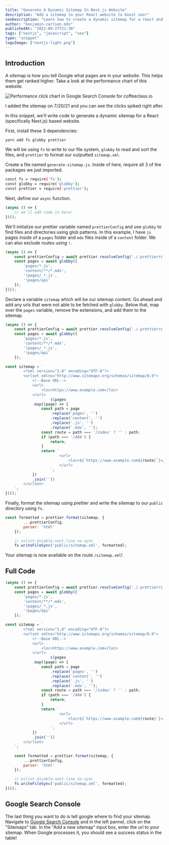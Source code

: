 ```yaml
---
title: "Generate A Dynamic Sitemap In Next.js Website"
description: "Add a sitemap to your React website to boost seo!"
seoDescription: "Learn how to create a dynamic sitemap for a react and Next.js website using fs, globby, and prettier."
author: "benjamin-carlson.mdx"
publishedAt: "2021-09-27T21:30"
tags: ["nextjs", "javascript", "seo"]
type: "snippet"
logoImage: ["nextjs-light.png"]
---
```


## Introduction

A sitemap is how you tell Google what pages are in your website. This helps them get ranked higher. Take a look at the performance chart of this website. 

![Performance click chart in Google Search Console for coffeeclass.io](/content/articles/generate-dynamic-sitemap/performance.png)

I added the sitemap on 7/20/21 and you can see the clicks spiked right after.

In this snippet, we'll write code to generate a dynamic sitemap for a React (specifically Next.js) based website.

<Step title="Install Dependencies" number="1" />

First, install these 3 dependencies:

```bash
yarn add fs globby prettier
```

We will be using `fs` to write to our file system, `globby` to read and sort the files, and `prettier` to format our outputted `sitemap.xml`.

<Step title="Write Code!" number="2" />

Create a file named `generate-sitemap.js`. Inside of here, require all 3 of the packages we just imported.

```bash
const fs = require('fs');
const globby = require('globby');
const prettier = require('prettier');
```

Next, define our `async` function.

```jsx
(async () => {
	// we'll add code in here!
})();
```

<Step title="Use `globby` to find files and directories using glob patterns" number="3" />

We'll initialize our prettier variable named `prettierConfig` and use `globby` to find files and directories using glob patterns. In this example, I have `js` pages inside of a `pages` folder and `mdx` files inside of a  `content` folder. We can also exclude routes using `!`.

```jsx
(async () => {
	const prettierConfig = await prettier.resolveConfig('./.prettierrc.js');
    const pages = await globby([
        'pages/*.js',
        'content/**/*.mdx',
        '!pages/_*.js',
        '!pages/api'
    ]);
})();
```

<Step title="Create our `sitemap` variable" number="4" />

Declare a variable `sitemap` which will be our sitemap content. Go ahead and add any urls that were not able to be fetched with `globby`. Below that, map over the `pages` variable, remove the extensions, and add them to the sitemap.

```jsx
(async () => {
	const prettierConfig = await prettier.resolveConfig('./.prettierrc.js');
    const pages = await globby([
        'pages/*.js',
        'content/**/*.mdx',
        '!pages/_*.js',
        '!pages/api'
    ]);

const sitemap = `
        <?xml version="1.0" encoding="UTF-8"?>
        <urlset xmlns="http://www.sitemaps.org/schemas/sitemap/0.9">
            <!--Base URL-->
            <url>
                <loc>https://www.example.com</loc>
            </url>
					${pages
            .map((page) => {
                const path = page
                    .replace('pages', '')
                    .replace('content', '')
                    .replace('.js', '')
                    .replace('.mdx', '');
                const route = path === '/index' ? '' : path;
                if (path === '/404') {
                    return;
                }
                return `
                        <url>
                            <loc>${`https://www.example.com${route}`}</loc>
                        </url>
                    `;
            })
            .join('')}
        </urlset>
    `;
})();
```

<Step title="Use `fs` To Write To Public Folder" number="5" />

Finally, format the sitemap using prettier and write the sitemap to our `public` directory using `fs`.

```jsx
const formatted = prettier.format(sitemap, {
        ...prettierConfig,
        parser: 'html'
    });

    // eslint-disable-next-line no-sync
    fs.writeFileSync('public/sitemap.xml', formatted);
```

Your sitemap is now available on the route `/sitemap.xml`!

## Full Code

```jsx
(async () => {
	const prettierConfig = await prettier.resolveConfig('./.prettierrc.js');
    const pages = await globby([
        'pages/*.js',
        'content/**/*.mdx',
        '!pages/_*.js',
        '!pages/api'
    ]);

const sitemap = `
        <?xml version="1.0" encoding="UTF-8"?>
        <urlset xmlns="http://www.sitemaps.org/schemas/sitemap/0.9">
            <!--Base URL-->
            <url>
                <loc>https://www.example.com</loc>
            </url>
					${pages
            .map((page) => {
                const path = page
                    .replace('pages', '')
                    .replace('content', '')
                    .replace('.js', '')
                    .replace('.mdx', '');
                const route = path === '/index' ? '' : path;
                if (path === '/404') {
                    return;
                }
                return `
                        <url>
                            <loc>${`https://www.example.com${route}`}</loc>
                        </url>
                    `;
            })
            .join('')}
        </urlset>
    `;

    const formatted = prettier.format(sitemap, {
        ...prettierConfig,
        parser: 'html'
    });

    // eslint-disable-next-line no-sync
    fs.writeFileSync('public/sitemap.xml', formatted);
})();
```

## Google Search Console

The last thing you want to do is tell google where to find your sitemap. Navigate to [Google Search Console](https://search.google.com/search-console) and in the left pannel, click on the "Sitemaps" tab. In the "Add a new sitemap" input box, enter the url to your sitemap. When Google processes it, you should see a success status in the table!